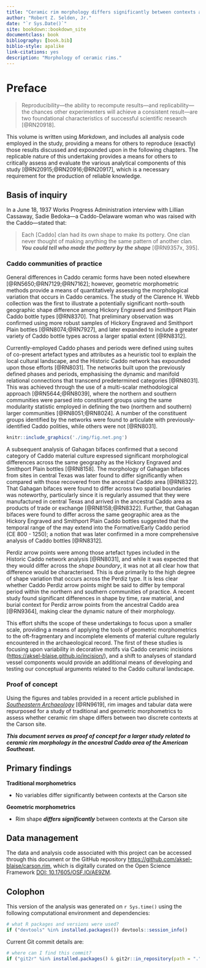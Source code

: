 ```yaml
--- 
title: "Ceramic rim morphology differs significantly between contexts at the Carson site"
author: "Robert Z. Selden, Jr."
date: "`r Sys.Date()`"
site: bookdown::bookdown_site
documentclass: book
bibliography: [book.bib]
biblio-style: apalike
link-citations: yes
description: "Morphology of ceramic rims."
---
```


# Preface {-}

>Reproducibility---the ability to recompute results---and replicability---the chances other experimenters will achieve a consistent result---are two foundational characteristics of successful scientific research [@RN20918].

This volume is written using _Markdown_, and includes all analysis code employed in the study, providing a means for others to reproduce (exactly) those results discussed and expounded upon in the following chapters. The replicable nature of this undertaking provides a means for others to critically assess and evaluate the various analytical components of this study [@RN20915;@RN20916;@RN20917], which is a necessary requirement for the production of reliable knowledge.

## Basis of inquiry

In a June 18, 1937 Works Progress Administration interview with Lillian Cassaway, Sadie Bedoka---a Caddo-Delaware woman who was raised with the Caddo---stated that:

>Each [Caddo] clan had its own shape to make its pottery. One clan never thought of making anything the same pattern of another clan. **_You could tell who made the pottery by the shape_** [@RN9357x, 395].

### Caddo communities of practice 

General differences in Caddo ceramic forms have been noted elsewhere [@RN5650;@RN7129;@RN7162]; however, geometric morphometric methods provide a means of quantitatively assessing the morphological variation that occurs in Caddo ceramics. The study of the Clarence H. Webb collection was the first to illustrate a potentially significant north-south geographic shape difference among Hickory Engraved and Smithport Plain Caddo bottle types [@RN8370]. That preliminary observation was confirmed using more robust samples of Hickory Engraved and Smithport Plain bottles [@RN8074;@RN7927], and later expanded to include a greater variety of Caddo bottle types across a larger spatial extent [@RN8312].

Currently-employed Caddo phases and periods were defined using suites of co-present artefact types and attributes as a heuristic tool to explain the local cultural landscape, and the Historic Caddo network has expounded upon those efforts [@RN8031]. The networks built upon the previously defined phases and periods, emphasising the dynamic and manifold relational connections that transcend predetermined categories [@RN8031]. This was achieved through the use of a multi-scalar methodological approach [@RN5644;@RN8039], where the northern and southern communities were parsed into constituent groups using the same modularity statistic employed in defining the two (northern and southern) larger communities [@RN8051;@RN8024]. A number of the constituent groups identified by the networks were found to articulate with previously-identified Caddo polities, while others were not [@RN8031].

```r
knitr::include_graphics('./img/fig.net.png')
```

A subsequent analysis of Gahagan bifaces confirmed that a second category of Caddo material culture expressed significant morphological differences across the same geography as the Hickory Engraved and Smithport Plain bottles [@RN8158]. The morphology of Gahagan bifaces from sites in central Texas was later found to differ significantly when compared with those recovered from the ancestral Caddo area [@RN8322]. That Gahagan bifaces were found to differ across two spatial boundaries was noteworthy, particularly since it is regularly assumed that they were manufactured in central Texas and arrived in the ancestral Caddo area as products of trade or exchange [@RN8158;@RN8322]. Further, that Gahagan bifaces were found to differ across the same geographic area as the Hickory Engraved and Smithport Plain Caddo bottles suggested that the temporal range of the \textit{shape boundary} may extend into the Formative/Early Caddo period (CE 800 - 1250); a notion that was later confirmed in a more comprehensive analysis of Caddo bottles [@RN8312].

Perdiz arrow points were among those artefact types included in the Historic Caddo network analysis [@RN8031], and while it was expected that they would differ across the _shape boundary_, it was not at all clear how that difference would be characterised. This is due primarily to the high degree of shape variation that occurs across the Perdiz type. It is less clear whether Caddo Perdiz arrow points might be said to differ by temporal period within the northern and southern communities of practice. A recent study found significant differences in shape by time, raw material, and burial context for Perdiz arrow points from the ancestral Caddo area [@RN9364], making clear the dynamic nature of their morphology.

This effort shifts the scope of these undertakings to focus upon a smaller scale, providing a means of applying the tools of geometric morphometrics to the oft-fragmentary and incomplete elements of material culture regularly encountered in the archaeological record. The first of these studies is focusing upon variability in decorative motifs via Caddo ceramic incisions ([https://aksel-blaise.github.io/incision/](https://aksel-blaise.github.io/incision/)), and a shift to analyses of standard vessel components would provide an additional means of developing and testing our conceptual arguments related to the Caddo cultural landscape.

### Proof of concept

Using the figures and tables provided in a recent article published in [_Southeastern Archaeology_](https://doi.org/10.1080/0734578X.2021.1922072) [@RN9619], rim images and tabular data were repurposed for a study of traditional and geometric morphometrics to assess whether ceramic rim shape differs between two discrete contexts at the Carson site.

_**This document serves as proof of concept for a larger study related to ceramic rim morphology in the ancestral Caddo area of the American Southeast.**_

## Primary findings

**Traditional morphometrics**

* No variables differ significantly between contexts at the Carson site

**Geometric morphometrics**

* Rim shape _**differs significantly**_ between contexts at the Carson site

## Data management

The data and analysis code associated with this project can be accessed through this document or the GitHub repository [https://github.com/aksel-blaise/carson.rim](https://github.com/aksel-blaise/carson.rim), which is digitally curated on the Open Science Framework [DOI: 10.17605/OSF.IO/AE9ZM](https://osf.io/ae9zm/).

## Colophon

This version of the analysis was generated on `r Sys.time()` using the following computational environment and dependencies: 

```r
# what R packages and versions were used?
if ("devtools" %in% installed.packages()) devtools::session_info()
```

Current Git commit details are:

```r
# where can I find this commit? 
if ("git2r" %in% installed.packages() & git2r::in_repository(path = ".")) git2r::repository(here::here())  
```
